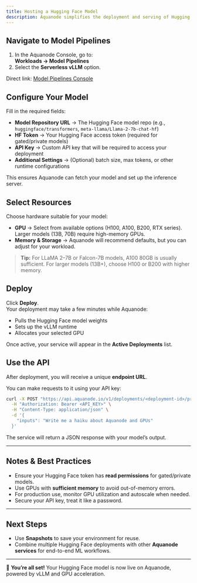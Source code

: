 ```yaml
---
title: Hosting a Hugging Face Model
description: Aquanode simplifies the deployment and serving of Hugging Face models with the vLLM inference engine, enabling you to host large language models (LLMs) and text-to-text models with optimized GPU efficiency and lightning-fast API responses.
---
```



<Steps>
<Step>

## Navigate to Model Pipelines

1. In the Aquanode Console, go to:  
   **Workloads → Model Pipelines**  
2. Select the **Serverless vLLM** option.  

Direct link: [Model Pipelines Console](https://console.aquanode.io/workloads/model-pipeline/serverless-vllm)

</Step>
<Step>

## Configure Your Model

Fill in the required fields:

- **Model Repository URL** → The Hugging Face model repo (e.g., `huggingface/transformers`, `meta-llama/Llama-2-7b-chat-hf`)  
- **HF Token** → Your Hugging Face access token (required for gated/private models)  
- **API Key** → Custom API key that will be required to access your deployment  
- **Additional Settings** → (Optional) batch size, max tokens, or other runtime configurations  

This ensures Aquanode can fetch your model and set up the inference server.

</Step>
<Step>

## Select Resources

Choose hardware suitable for your model:

- **GPU** → Select from available options (H100, A100, B200, RTX series). Larger models (13B, 70B) require high-memory GPUs.  
- **Memory & Storage** → Aquanode will recommend defaults, but you can adjust for your workload.  

> **Tip:** For LLaMA 2–7B or Falcon-7B models, A100 80GB is usually sufficient. For larger models (13B+), choose H100 or B200 with higher memory.

</Step>
<Step>

## Deploy

Click **Deploy**.  
Your deployment may take a few minutes while Aquanode:  
- Pulls the Hugging Face model weights  
- Sets up the vLLM runtime  
- Allocates your selected GPU  

Once active, your service will appear in the **Active Deployments** list.

</Step>
<Step>

## Use the API

After deployment, you will receive a unique **endpoint URL**.  

You can make requests to it using your API key:

```bash
curl -X POST "https://api.aquanode.io/v1/deployments/<deployment-id>/predict" \
  -H "Authorization: Bearer <API_KEY>" \
  -H "Content-Type: application/json" \
  -d '{
    "inputs": "Write me a haiku about Aquanode and GPUs"
  }'
````

The service will return a JSON response with your model’s output.

</Step>
</Steps>

---

## Notes & Best Practices

* Ensure your Hugging Face token has **read permissions** for gated/private models.
* Use GPUs with **sufficient memory** to avoid out-of-memory errors.
* For production use, monitor GPU utilization and autoscale when needed.
* Secure your API key, treat it like a password.

---

## Next Steps

* Use **Snapshots** to save your environment for reuse.
* Combine multiple Hugging Face deployments with other **Aquanode services** for end-to-end ML workflows.

---

🎉 **You’re all set!**
Your Hugging Face model is now live on Aquanode, powered by vLLM and GPU acceleration.

